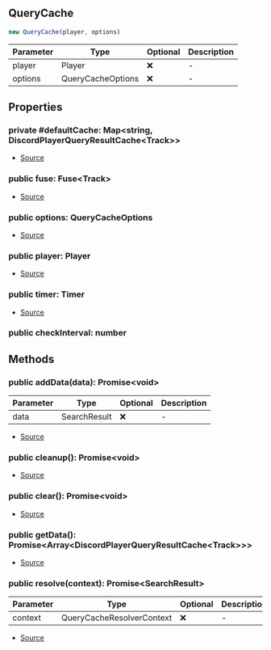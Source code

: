 ## QueryCache

```typescript
new QueryCache(player, options)
```
| Parameter | Type | Optional | Description |
| ----------- | ----------- | ----------- | ----------- |
| player | Player | ❌ | - |
| options | QueryCacheOptions | ❌ | - |

## Properties
### private  #defaultCache: Map\<string, DiscordPlayerQueryResultCache\<Track>>
- [Source](https://github.com/Androz2091/discord-player/blob/3222e4d/packages/discord-player/src/utils/QueryCache.ts#L16)
### public  fuse: Fuse\<Track>
- [Source](https://github.com/Androz2091/discord-player/blob/3222e4d/packages/discord-player/src/utils/QueryCache.ts#L18)
### public  options: QueryCacheOptions
- [Source](https://github.com/Androz2091/discord-player/blob/3222e4d/packages/discord-player/src/utils/QueryCache.ts#L26)
### public  player: Player
- [Source](https://github.com/Androz2091/discord-player/blob/3222e4d/packages/discord-player/src/utils/QueryCache.ts#L25)
### public  timer: Timer
- [Source](https://github.com/Androz2091/discord-player/blob/3222e4d/packages/discord-player/src/utils/QueryCache.ts#L17)
### public  checkInterval: number

## Methods
### public  addData(data): Promise\<void>
| Parameter | Type | Optional | Description |
| ----------- | ----------- | ----------- | ----------- |
| data | SearchResult | ❌ | - |


- [Source](https://github.com/Androz2091/discord-player/blob/3222e4d/packages/discord-player/src/utils/QueryCache.ts#L53)
### public  cleanup(): Promise\<void>
- [Source](https://github.com/Androz2091/discord-player/blob/3222e4d/packages/discord-player/src/utils/QueryCache.ts#L37)
### public  clear(): Promise\<void>
- [Source](https://github.com/Androz2091/discord-player/blob/3222e4d/packages/discord-player/src/utils/QueryCache.ts#L45)
### public  getData(): Promise\<Array\<DiscordPlayerQueryResultCache\<Track>>>
- [Source](https://github.com/Androz2091/discord-player/blob/3222e4d/packages/discord-player/src/utils/QueryCache.ts#L49)
### public  resolve(context): Promise\<SearchResult>
| Parameter | Type | Optional | Description |
| ----------- | ----------- | ----------- | ----------- |
| context | QueryCacheResolverContext | ❌ | - |


- [Source](https://github.com/Androz2091/discord-player/blob/3222e4d/packages/discord-player/src/utils/QueryCache.ts#L60)